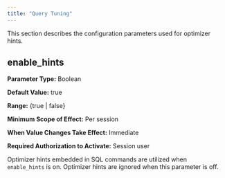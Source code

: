 ```yaml
---
title: "Query Tuning"
---
```


<div id="query_tuning" class="registered_link"></div>




This section describes the configuration parameters used for optimizer hints.

## enable_hints

**Parameter Type:** Boolean

**Default Value:** true

**Range:** {true | false}

**Minimum Scope of Effect:** Per session

**When Value Changes Take Effect:** Immediate

**Required Authorization to Activate:** Session user

Optimizer hints embedded in SQL commands are utilized when `enable_hints` is on. Optimizer hints are ignored when this parameter is off.
